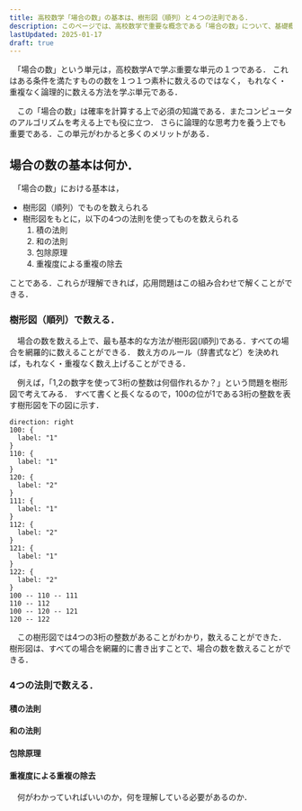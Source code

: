 ```yaml
---
title: 高校数学「場合の数」の基本は、樹形図（順列）と４つの法則である.
description: このページでは、高校数学で重要な概念である「場合の数」について、基礎概念を解説しています。場合の数の概念を初めて学ぶ方や、復習したい方にとって、このページは最適な学習教材となるでしょう。
lastUpdated: 2025-01-17
draft: true
---
```


　「場合の数」という単元は，高校数学Aで学ぶ重要な単元の１つである．
これはある条件を満たすものの数を１つ１つ素朴に数えるのではなく，
もれなく・重複なく論理的に数える方法を学ぶ単元である．

　この「場合の数」は確率を計算する上で必須の知識である．またコンピュータのアルゴリズムを考える上でも役に立つ．
さらに論理的な思考力を養う上でも重要である．この単元がわかると多くのメリットがある．

## 場合の数の基本は何か．
　「場合の数」における基本は，
- 樹形図（順列）でものを数えられる
- 樹形図をもとに，以下の4つの法則を使ってものを数えられる
  1. 積の法則
  1. 和の法則
  1. 包除原理
  1. 重複度による重複の除去

ことである．これらが理解できれば，応用問題はこの組み合わせで解くことができる．

### 樹形図（順列）で数える．
　場合の数を数える上で、最も基本的な方法が樹形図(順列)である．すべての場合を網羅的に数えることができる．
数え方のルール（辞書式など）を決めれば，もれなく・重複なく数え上げることができる．

　例えば，「1,2の数字を使って3桁の整数は何個作れるか？」という問題を樹形図で考えてみる．
すべて書くと長くなるので，100の位が1である3桁の整数を表す樹形図を下の図に示す．

```d2 width="500" title="1,2を使った3桁の整数の100の位が1の場合の樹形図"
direction: right
100: {
  label: "1"
}
110: {
  label: "1"
}
120: {
  label: "2"
}
111: {
  label: "1"
}
112: {
  label: "2"
}
121: {
  label: "1"
}
122: {
  label: "2"
}
100 -- 110 -- 111
110 -- 112
100 -- 120 -- 121
120 -- 122
```
　この樹形図では4つの3桁の整数があることがわかり，数えることができた．
樹形図は、すべての場合を網羅的に書き出すことで、場合の数を数えることができる．

### 4つの法則で数える．

#### 積の法則

#### 和の法則

#### 包除原理

#### 重複度による重複の除去

　何がわかっていればいいのか，何を理解している必要があるのか．
